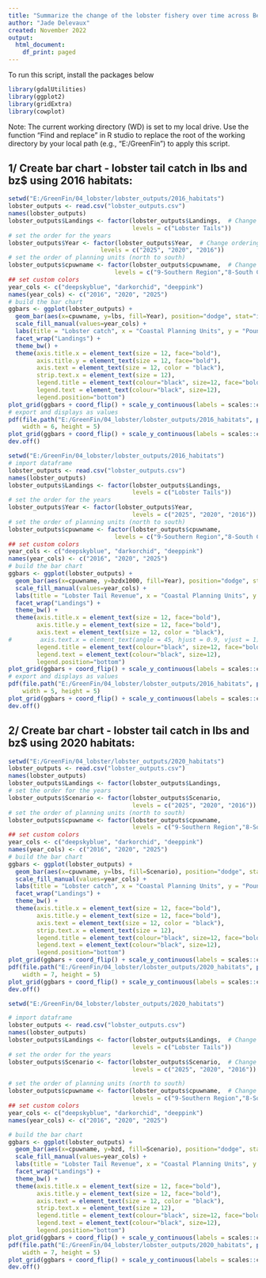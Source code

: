 ---
title: "Summarize the change of the lobster fishery over time across Belize & its Coastal Planning Units"
author: "Jade Delevaux"
created: November 2022
output:
  html_document:
    df_print: paged
---

To run this script, install the packages below

```{r Install packages needed for this script}
library(gdalUtilities)
library(ggplot2)
library(gridExtra)
library(cowplot)
```

Note: The current working directory (WD) is set to my local drive. Use the function "Find and replace" in R studio to replace the root of the working directory by your local path (e.g., "E:/GreenFin") to apply this script. 

## 1/ Create bar chart - lobster tail catch in lbs and bz$ using 2016 habitats:

```{r Make bar chart for lobster tail catch in lbs}
setwd("E:/GreenFin/04_lobster/lobster_outputs/2016_habitats")
lobster_outputs <- read.csv("lobster_outputs.csv")
names(lobster_outputs)
lobster_outputs$Landings <- factor(lobster_outputs$Landings,  # Change ordering manually
                                   levels = c("Lobster Tails"))
# set the order for the years
lobster_outputs$Year <- factor(lobster_outputs$Year,  # Change ordering manually
                          levels = c("2025", "2020", "2016"))
# set the order of planning units (north to south)
lobster_outputs$cpuwname <- factor(lobster_outputs$cpuwname,  # Change ordering manually
                              levels = c("9-Southern Region","8-South Central Region","7-South Northern Region","6-Lighthouse Reef Atoll","5-Turneffe Atoll","4-Central Region","3-Caye Caulker","2-Ambergris Caye","1-Northern Region"))
## set custom colors
year_cols <- c("deepskyblue", "darkorchid", "deeppink")
names(year_cols) <- c("2016", "2020", "2025")
# build the bar chart
ggbars <- ggplot(lobster_outputs) +
  geom_bar(aes(x=cpuwname, y=lbs, fill=Year), position="dodge", stat="identity") +
  scale_fill_manual(values=year_cols) +
  labs(title = "Lobster catch", x = "Coastal Planning Units", y = "Pounds (lbs)") +
  facet_wrap("Landings") +
  theme_bw() +
  theme(axis.title.x = element_text(size = 12, face="bold"), 
        axis.title.y = element_text(size = 12, face="bold"), 
        axis.text = element_text(size = 12, color = "black"),
        strip.text.x = element_text(size = 12),
        legend.title = element_text(colour="black", size=12, face="bold"),
        legend.text = element_text(colour="black", size=12),
        legend.position="bottom")
plot_grid(ggbars + coord_flip() + scale_y_continuous(labels = scales::comma))
# export and displays as values
pdf(file.path("E:/GreenFin/04_lobster/lobster_outputs/2016_habitats", paste("_barplot_cpu_lobster_outputs_catch.pdf")),
    width = 6, height = 5)
plot_grid(ggbars + coord_flip() + scale_y_continuous(labels = scales::comma))
dev.off()
```

```{r Make bar chart for lobster tail catch in $bz}
setwd("E:/GreenFin/04_lobster/lobster_outputs/2016_habitats")
# import dataframe
lobster_outputs <- read.csv("lobster_outputs.csv")
names(lobster_outputs)
lobster_outputs$Landings <- factor(lobster_outputs$Landings,  
                                   levels = c("Lobster Tails"))
# set the order for the years
lobster_outputs$Year <- factor(lobster_outputs$Year,  
                                   levels = c("2025", "2020", "2016"))
# set the order of planning units (north to south)
lobster_outputs$cpuwname <- factor(lobster_outputs$cpuwname,  
                              levels = c("9-Southern Region","8-South Central Region","7-South Northern Region","6-Lighthouse Reef Atoll","5-Turneffe Atoll","4-Central Region","3-Caye Caulker","2-Ambergris Caye","1-Northern Region"))
## set custom colors
year_cols <- c("deepskyblue", "darkorchid", "deeppink")
names(year_cols) <- c("2016", "2020", "2025")
# build the bar chart
ggbars <- ggplot(lobster_outputs) +
  geom_bar(aes(x=cpuwname, y=bzdx1000, fill=Year), position="dodge", stat="identity") +
  scale_fill_manual(values=year_cols) +
  labs(title = "Lobster Tail Revenue", x = "Coastal Planning Units", y = "Revenue (BZ$x1,000)") +
  facet_wrap("Landings") +
  theme_bw() +
  theme(axis.title.x = element_text(size = 12, face="bold"), 
        axis.title.y = element_text(size = 12, face="bold"), 
        axis.text = element_text(size = 12, color = "black"),
#        axis.text.x = element_text(angle = 45, hjust = 0.9, vjust = 1),
        legend.title = element_text(colour="black", size=12, face="bold"),
        legend.text = element_text(colour="black", size=12),
        legend.position="bottom")
plot_grid(ggbars + coord_flip() + scale_y_continuous(labels = scales::comma))
# export and displays as values
pdf(file.path("E:/GreenFin/04_lobster/lobster_outputs/2016_habitats", paste("_barplot_cpu_lobster_outputs_revenue.pdf")),
    width = 5, height = 5)
plot_grid(ggbars + coord_flip() + scale_y_continuous(labels = scales::comma))
dev.off()
```

## 2/ Create bar chart - lobster tail catch in lbs and bz$ using 2020 habitats:

```{r Make bar chart for lobster tail catch in lbs}
setwd("E:/GreenFin/04_lobster/lobster_outputs/2020_habitats")
lobster_outputs <- read.csv("lobster_outputs.csv")
names(lobster_outputs)
lobster_outputs$Landings <- factor(lobster_outputs$Landings,                                   levels = c("Lobster Tails"))
# set the order for the years
lobster_outputs$Scenario <- factor(lobster_outputs$Scenario,
                                   levels = c("2025", "2020", "2016"))
# set the order of planning units (north to south)
lobster_outputs$cpuwname <- factor(lobster_outputs$cpuwname,
                                   levels = c("9-Southern Region","8-South Central Region","7-South Northern Region","6-Lighthouse Reef Atoll","5-Turneffe Atoll","4-Central Region","3-Caye Caulker","2-Ambergris Caye","1-Northern Region"))
## set custom colors
year_cols <- c("deepskyblue", "darkorchid", "deeppink")
names(year_cols) <- c("2016", "2020", "2025")
# build the bar chart
ggbars <- ggplot(lobster_outputs) +
  geom_bar(aes(x=cpuwname, y=lbs, fill=Scenario), position="dodge", stat="identity") +
  scale_fill_manual(values=year_cols) +
  labs(title = "Lobster catch", x = "Coastal Planning Units", y = "Pounds (lbs)") +
  facet_wrap("Landings") +
  theme_bw() +
  theme(axis.title.x = element_text(size = 12, face="bold"), 
        axis.title.y = element_text(size = 12, face="bold"), 
        axis.text = element_text(size = 12, color = "black"),
        strip.text.x = element_text(size = 12),
        legend.title = element_text(colour="black", size=12, face="bold"),
        legend.text = element_text(colour="black", size=12),
        legend.position="bottom")
plot_grid(ggbars + coord_flip() + scale_y_continuous(labels = scales::comma))
pdf(file.path("E:/GreenFin/04_lobster/lobster_outputs/2020_habitats", paste("_barplot_cpu_lobster_outputs_catch.pdf")),
    width = 7, height = 5)
plot_grid(ggbars + coord_flip() + scale_y_continuous(labels = scales::comma))
dev.off()
```

```{r Make bar chart for lobster tail catch in $bz}
setwd("E:/GreenFin/04_lobster/lobster_outputs/2020_habitats")

# import dataframe
lobster_outputs <- read.csv("lobster_outputs.csv")
names(lobster_outputs)
lobster_outputs$Landings <- factor(lobster_outputs$Landings,  # Change ordering manually
                                   levels = c("Lobster Tails"))
# set the order for the years
lobster_outputs$Scenario <- factor(lobster_outputs$Scenario,  # Change ordering manually
                                   levels = c("2025", "2020", "2016"))

# set the order of planning units (north to south)
lobster_outputs$cpuwname <- factor(lobster_outputs$cpuwname,  # Change ordering manually
                                   levels = c("9-Southern Region","8-South Central Region","7-South Northern Region","6-Lighthouse Reef Atoll","5-Turneffe Atoll","4-Central Region","3-Caye Caulker","2-Ambergris Caye","1-Northern Region"))
## set custom colors
year_cols <- c("deepskyblue", "darkorchid", "deeppink")
names(year_cols) <- c("2016", "2020", "2025")

# build the bar chart
ggbars <- ggplot(lobster_outputs) +
  geom_bar(aes(x=cpuwname, y=bzd, fill=Scenario), position="dodge", stat="identity") +
  scale_fill_manual(values=year_cols) +
  labs(title = "Lobster Tail Revenue", x = "Coastal Planning Units", y = "Lobster Tail Revenue (BZ dollars)") +
  facet_wrap("Landings") +
  theme_bw() +
  theme(axis.title.x = element_text(size = 12, face="bold"), 
        axis.title.y = element_text(size = 12, face="bold"), 
        axis.text = element_text(size = 12, color = "black"),
        strip.text.x = element_text(size = 12),
        legend.title = element_text(colour="black", size=12, face="bold"),
        legend.text = element_text(colour="black", size=12),
        legend.position="bottom")
plot_grid(ggbars + coord_flip() + scale_y_continuous(labels = scales::comma))
pdf(file.path("E:/GreenFin/04_lobster/lobster_outputs/2020_habitats", paste("_barplot_cpu_lobster_outputs_revenue.pdf")),
    width = 7, height = 5)
plot_grid(ggbars + coord_flip() + scale_y_continuous(labels = scales::comma))
dev.off()

```

